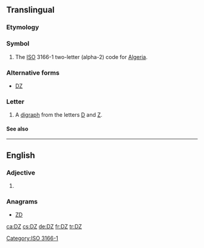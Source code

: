{{also|.dz}}
==Translingual==

===Etymology===
{{rfe|lang=mul}}

===Symbol===
{{head|mul|symbol}}

# The [[ISO]] 3166-1 two-letter (alpha-2) code for [[Algeria]].

===Alternative forms===
* [[Ǳ]]

===Letter===
{{mul-letter|upper=DZ|mixed=Dz|lower=dz|script=Latn}}

# A [[digraph]] from the letters [[D]] and [[Z]].

====See also====
{{Latn-script}}

[[Category:ISO 3166-1]]

----

==English==

===Adjective===
{{en-adj|-}}

# {{abbreviation of|dizygotic|lang=en}}

===Anagrams===
* [[ZD#English|ZD]]

[[ca:DZ]]
[[cs:DZ]]
[[de:DZ]]
[[fr:DZ]]
[[tr:DZ]]